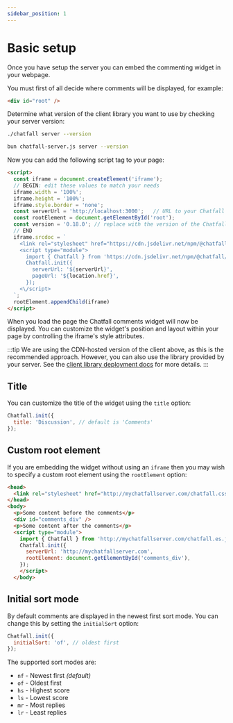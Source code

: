 ```yaml
---
sidebar_position: 1
---
```


# Basic setup

Once you have setup the server you can embed the commenting widget in your webpage.

You must first of all decide where comments will be displayed, for example:

```html
<div id="root" />
```

Determine what version of the client library you want to use by checking your server version:

<Tabs>
<TabItem value="binary" label="Binary">

```bash
./chatfall server --version
```

</TabItem>
<TabItem value="bun" label="Bun">

```bash
bun chatfall-server.js server --version
```

</TabItem>
</Tabs>

Now you can add the following script tag to your page:

```html
<script>
  const iframe = document.createElement('iframe');
  // BEGIN: edit these values to match your needs
  iframe.width = '100%';
  iframe.height = '100%';
  iframe.style.border = 'none';
  const serverUrl = 'http://localhost:3000';   // URL to your Chatfall server
  const rootElement = document.getElementById('root');
  const version = '0.18.0'; // replace with the version of the Chatfall server you are running
  // END
  iframe.srcdoc = `
    <link rel="stylesheet" href="https://cdn.jsdelivr.net/npm/@chatfall/client@${version}/dist/chatfall.css" crossorigin="anonymous" />
    <script type="module">
      import { Chatfall } from 'https://cdn.jsdelivr.net/npm/@chatfall/client@${version}/dist/chatfall.es.js';
      Chatfall.init({
        serverUrl: '${serverUrl}',
        pageUrl: '${location.href}',
      });
    <\/script>
  `;
  rootElement.appendChild(iframe)
</script>
```

When you load the page the Chatfall comments widget will now be displayed. You can customize the widget's position and layout within your page by 
controlling the iframe's style attributes.

:::tip
We are using the CDN-hosted version of the client above, as this is the recommended approach. However, you can also 
use the library provided by your server. See the [client library deployment docs](../production-deployment/client) for more details.
:::

## Title

You can customize the title of the widget using the `title` option:

```javascript
Chatfall.init({
  title: 'Discussion', // default is 'Comments'
});
```

## Custom root element

If you are embedding the widget without using an `iframe` then you may 
wish to specify a custom root element using the `rootElement` option:

```html
<head>
  <link rel="stylesheet" href="http://mychatfallserver.com/chatfall.css" crossorigin="anonymous"  />
</head>
<body>
  <p>Some content before the comments</p>
  <div id="comments_div" />
  <p>Some content after the comments</p>
  <script type="module">
    import { Chatfall } from 'http://mychatfallserver.com/chatfall.es.js';
    Chatfall.init({
      serverUrl: 'http://mychatfallserver.com',
      rootElement: document.getElementById('comments_div'),
    });
    </script>
  </body>
```

## Initial sort mode

By default comments are displayed in the newest first sort mode. You can change this by setting the `initialSort` option:

```javascript
Chatfall.init({
  initialSort: 'of', // oldest first
});
```

The supported sort modes are:

* `nf` - Newest first _(default)_
* `of` - Oldest first
* `hs` - Highest score
* `ls` - Lowest score
* `mr` - Most replies
* `lr` - Least replies  
